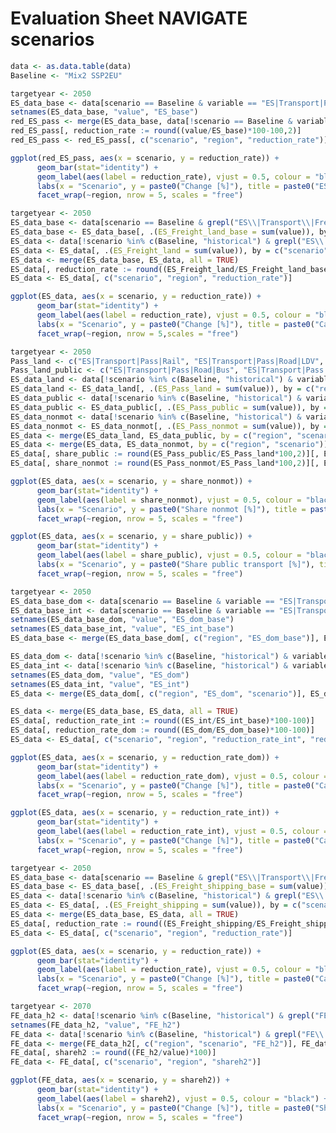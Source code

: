 # Evaluation Sheet NAVIGATE scenarios
```r
data <- as.data.table(data)
Baseline <- "Mix2 SSP2EU"
```

```r
targetyear <- 2050
ES_data_base <- data[scenario == Baseline & variable == "ES|Transport|Pass|Road|LDV|Four Wheelers" & period == targetyear][, scenario := NULL]
setnames(ES_data_base, "value", "ES_base")
red_ES_pass <- merge(ES_data_base, data[!scenario == Baseline & variable == "ES|Transport|Pass|Road|LDV|Four Wheelers" & period == targetyear], all = TRUE)
red_ES_pass[, reduction_rate := round((value/ES_base)*100-100,2)]
red_ES_pass <- red_ES_pass[, c("scenario", "region", "reduction_rate")]
```

```r
ggplot(red_ES_pass, aes(x = scenario, y = reduction_rate)) +
      geom_bar(stat="identity") + 
      geom_label(aes(label = reduction_rate), vjust = 0.5, colour = "black") +
      labs(x = "Scenario", y = paste0("Change [%]"), title = paste0("ES reduction rate for Passenger Cars compared to Baseline for all scenarios")) +
      facet_wrap(~region, nrow = 5, scales = "free")
```

```r
targetyear <- 2050
ES_data_base <- data[scenario == Baseline & grepl("ES\\|Transport\\|Freight\\|(Road|Rail)$", variable) & period == targetyear]
ES_data_base <- ES_data_base[, .(ES_Freight_land_base = sum(value)), by = "region"]
ES_data <- data[!scenario %in% c(Baseline, "historical") & grepl("ES\\|Transport\\|Freight\\|(Road|Rail)$", variable) & period == targetyear]
ES_data <- ES_data[, .(ES_Freight_land = sum(value)), by = c("scenario", "region")]
ES_data <- merge(ES_data_base, ES_data, all = TRUE)
ES_data[, reduction_rate := round((ES_Freight_land/ES_Freight_land_base)*100-100)]
ES_data <- ES_data[, c("scenario", "region", "reduction_rate")]
```

```r
ggplot(ES_data, aes(x = scenario, y = reduction_rate)) +
      geom_bar(stat="identity") + 
      geom_label(aes(label = reduction_rate), vjust = 0.5, colour = "black") +
      labs(x = "Scenario", y = paste0("Change [%]"), title = paste0("Cange in ES for land-based freight transport compared to Baseline for all scenarios")) +
      facet_wrap(~region, nrow = 5,scales = "free")
```

```r
targetyear <- 2050
Pass_land <- c("ES|Transport|Pass|Rail", "ES|Transport|Pass|Road|LDV", "ES|Transport|Pass|Road|Bus", "ES|Transport|Pass|Non-motorized")
Pass_land_public <- c("ES|Transport|Pass|Road|Bus", "ES|Transport|Pass|Rail")
ES_data_land <- data[!scenario %in% c(Baseline, "historical") & variable %in% Pass_land & period == targetyear]
ES_data_land <- ES_data_land[, .(ES_Pass_land = sum(value)), by = c("region", "scenario")]
ES_data_public <- data[!scenario %in% c(Baseline, "historical") & variable %in% Pass_land_public & period == targetyear]
ES_data_public <- ES_data_public[, .(ES_Pass_public = sum(value)), by = c("region", "scenario")]
ES_data_nonmot <- data[!scenario %in% c(Baseline, "historical") & variable == "ES|Transport|Pass|Non-motorized" & period == targetyear]
ES_data_nonmot <- ES_data_nonmot[, .(ES_Pass_nonmot = sum(value)), by = c("region", "scenario")]
ES_data <- merge(ES_data_land, ES_data_public, by = c("region", "scenario"))
ES_data <- merge(ES_data, ES_data_nonmot, by = c("region", "scenario"))
ES_data[, share_public := round(ES_Pass_public/ES_Pass_land*100,2)][, ES_Pass_public := NULL]
ES_data[, share_nonmot := round(ES_Pass_nonmot/ES_Pass_land*100,2)][, ES_Pass_land := NULL][, ES_Pass_nonmot := NULL]
```

```r
ggplot(ES_data, aes(x = scenario, y = share_nonmot)) +
      geom_bar(stat="identity") + 
      geom_label(aes(label = share_nonmot), vjust = 0.5, colour = "black") +
      labs(x = "Scenario", y = paste0("Share nonmot [%]"), title = paste0("Share of active modes in Passenger land-based transport for all scenarios")) +
      facet_wrap(~region, nrow = 5, scales = "free")
```

```r
ggplot(ES_data, aes(x = scenario, y = share_public)) +
      geom_bar(stat="identity") + 
      geom_label(aes(label = share_public), vjust = 0.5, colour = "black") +
      labs(x = "Scenario", y = paste0("Share public transport [%]"), title = paste0("Share of public modes in Passenger land-based transport for all scenarios")) +
      facet_wrap(~region, nrow = 5, scales = "free")
```

```r
targetyear <- 2050
ES_data_base_dom <- data[scenario == Baseline & variable == "ES|Transport|Pass|Domestic Aviation" & period == targetyear]
ES_data_base_int <- data[scenario == Baseline & variable == "ES|Transport|Bunkers|Pass|International Aviation" & period == targetyear]
setnames(ES_data_base_dom, "value", "ES_dom_base")
setnames(ES_data_base_int, "value", "ES_int_base")
ES_data_base <- merge(ES_data_base_dom[, c("region", "ES_dom_base")], ES_data_base_int[, c("region", "ES_int_base")])

ES_data_dom <- data[!scenario %in% c(Baseline, "historical") & variable == "ES|Transport|Pass|Domestic Aviation" & period == targetyear]
ES_data_int <- data[!scenario %in% c(Baseline, "historical") & variable == "ES|Transport|Bunkers|Pass|International Aviation" & period == targetyear]
setnames(ES_data_dom, "value", "ES_dom")
setnames(ES_data_int, "value", "ES_int")
ES_data <- merge(ES_data_dom[, c("region", "ES_dom", "scenario")], ES_data_int[, c("region", "ES_int", "scenario")])

ES_data <- merge(ES_data_base, ES_data, all = TRUE)
ES_data[, reduction_rate_int := round((ES_int/ES_int_base)*100-100)]
ES_data[, reduction_rate_dom := round((ES_dom/ES_dom_base)*100-100)]
ES_data <- ES_data[, c("scenario", "region", "reduction_rate_int", "reduction_rate_dom")]
```

```r
ggplot(ES_data, aes(x = scenario, y = reduction_rate_dom)) +
      geom_bar(stat="identity") + 
      geom_label(aes(label = reduction_rate_dom), vjust = 0.5, colour = "black") +
      labs(x = "Scenario", y = paste0("Change [%]"), title = paste0("Cange in ES for domestic passenger avitaion compared to Baseline for all scenarios")) +
      facet_wrap(~region, nrow = 5, scales = "free")
```

```r
ggplot(ES_data, aes(x = scenario, y = reduction_rate_int)) +
      geom_bar(stat="identity") + 
      geom_label(aes(label = reduction_rate_int), vjust = 0.5, colour = "black") +
      labs(x = "Scenario", y = paste0("Change [%]"), title = paste0("Cange in ES for international passenger avitaion compared to Baseline for all scenarios")) +
      facet_wrap(~region, nrow = 5, scales = "free")
```



```r
targetyear <- 2050
ES_data_base <- data[scenario == Baseline & grepl("ES\\|Transport\\|Freight\\|(International Shipping|Domestic Shipping)$", variable) & period == targetyear]
ES_data_base <- ES_data_base[, .(ES_Freight_shipping_base = sum(value)), by = "region"]
ES_data <- data[!scenario %in% c(Baseline, "historical") & grepl("ES\\|Transport\\|Freight\\|(International Shipping|Domestic Shipping)$", variable) & period == targetyear]
ES_data <- ES_data[, .(ES_Freight_shipping = sum(value)), by = c("scenario", "region")]
ES_data <- merge(ES_data_base, ES_data, all = TRUE)
ES_data[, reduction_rate := round((ES_Freight_shipping/ES_Freight_shipping_base)*100-100)]
ES_data <- ES_data[, c("scenario", "region", "reduction_rate")]
```

```r
ggplot(ES_data, aes(x = scenario, y = reduction_rate)) +
      geom_bar(stat="identity") + 
      geom_label(aes(label = reduction_rate), vjust = 0.5, colour = "black") +
      labs(x = "Scenario", y = paste0("Change [%]"), title = paste0("Cange in ES for freight shipping compared to Baseline for all scenarios")) +
      facet_wrap(~region, nrow = 5, scales = "free")
```

```r
targetyear <- 2070
FE_data_h2 <- data[!scenario %in% c(Baseline, "historical") & grepl("FE\\|Transport\\|Pass\\|Aviation\\|Domestic\\|Hydrogen$", variable) & period == targetyear]
setnames(FE_data_h2, "value", "FE_h2")
FE_data <- data[!scenario %in% c(Baseline, "historical") & grepl("FE\\|Transport\\|Pass\\|Aviation$", variable) & period == targetyear]
FE_data <- merge(FE_data_h2[, c("region", "scenario", "FE_h2")], FE_data[, c("region", "scenario", "value")])
FE_data[, shareh2 := round((FE_h2/value)*100)]
FE_data <- FE_data[, c("scenario", "region", "shareh2")]
```

```r
ggplot(FE_data, aes(x = scenario, y = shareh2)) +
      geom_bar(stat="identity") + 
      geom_label(aes(label = shareh2), vjust = 0.5, colour = "black") +
      labs(x = "Scenario", y = paste0("Change [%]"), title = paste0("Share of H2 in aviation (international+domestic) for all scenarios")) +
      facet_wrap(~region, nrow = 5, scales = "free")
```
